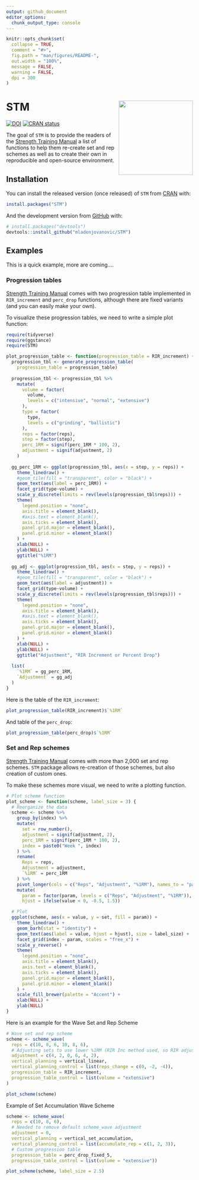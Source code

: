 ```yaml
---
output: github_document
editor_options: 
  chunk_output_type: console
---
```


<!-- README.md is generated from README.Rmd. Please edit that file -->

```r
knitr::opts_chunk$set(
  collapse = TRUE,
  comment = "#>",
  fig.path = "man/figures/README-",
  out.width = "100%",
  message = FALSE,
  warning = FALSE,
  dpi = 300
)
```

# STM <img src="inst/figures/logo.png" align="right" width="200" />

<!-- badges: start -->
[![DOI](https://zenodo.org/badge/307629379.svg)](https://zenodo.org/badge/latestdoi/307629379)
[![CRAN status](https://www.r-pkg.org/badges/version/STM)](https://CRAN.R-project.org/package=STM)
<!-- badges: end -->

The goal of `STM` is to provide the readers of the [Strength Training Manual](https://amzn.to/3owbBr6) a list of functions to help them re-create set and rep schemes as well as to create their own in reproducible and open-source environment. 

## Installation

You can install the released version (once released) of `STM` from [CRAN](https://CRAN.R-project.org) with:

``` r
install.packages("STM")
```

And the development version from [GitHub](https://github.com/) with:

``` r
# install.packages("devtools")
devtools::install_github("mladenjovanovic/STM")
```

## Examples

This is a quick example, more are coming....

### Progression tables

[Strength Training Manual](https://amzn.to/3owbBr6) comes with two progression table implemented in `RIR_increment` and `perc_drop` functions, although there are fixed variants (and you can easily make your own). 

To visualize these progression tables, we need to write a simple plot function:

```r
require(tidyverse)
require(ggstance)
require(STM)

plot_progression_table <- function(progression_table = RIR_increment) {
  progression_tbl <- generate_progression_table(
    progression_table = progression_table)
  
  progression_tbl <- progression_tbl %>%
    mutate(
      volume = factor(
        volume,
        levels = c("intensive", "normal", "extensive")
      ),
      type = factor(
        type,
        levels = c("grinding", "ballistic")
      ),
      reps = factor(reps),
      step = factor(step),
      perc_1RM = signif(perc_1RM * 100, 2),
      adjustment = signif(adjustment, 2)
    )
  
  gg_perc_1RM <- ggplot(progression_tbl, aes(x = step, y = reps)) +
    theme_linedraw() +
    #geom_tile(fill = "transparent", color = "black") + 
    geom_text(aes(label = perc_1RM)) +
    facet_grid(type~volume) +
    scale_y_discrete(limits = rev(levels(progression_tbl$reps))) +
    theme(
      legend.position = "none",
      axis.title = element_blank(),
      #axis.text = element_blank(),
      axis.ticks = element_blank(),
      panel.grid.major = element_blank(),
      panel.grid.minor = element_blank()
    ) +
    xlab(NULL) +
    ylab(NULL) +
    ggtitle("%1RM")
  
  gg_adj <- ggplot(progression_tbl, aes(x = step, y = reps)) +
    theme_linedraw() +
    #geom_tile(fill = "transparent", color = "black") + 
    geom_text(aes(label = adjustment)) +
    facet_grid(type~volume) +
    scale_y_discrete(limits = rev(levels(progression_tbl$reps))) +
    theme(
      legend.position = "none",
      axis.title = element_blank(),
      #axis.text = element_blank(),
      axis.ticks = element_blank(),
      panel.grid.major = element_blank(),
      panel.grid.minor = element_blank()
    ) +
    xlab(NULL) +
    ylab(NULL) +
    ggtitle("Adjustment", "RIR Increment or Percent Drop")
  
  list(
    `%1RM` = gg_perc_1RM,
    `Adjustment` = gg_adj
  )
}
```

Here is the table of the `RIR_increment`:

```r
plot_progression_table(RIR_increment)$`%1RM`
```

And table of the `perc_drop`:

```r
plot_progression_table(perc_drop)$`%1RM`
```

### Set and Rep schemes

[Strength Training Manual](https://amzn.to/3owbBr6) comes with more than 2,000 set and rep schemes. `STM` package allows re-creation of those schemes, but also creation of custom ones. 

To make these schemes more visual, we need to write a plotting function. 

```r
# Plot scheme function
plot_scheme <- function(scheme, label_size = 3) {
  # Reorganize the data
  scheme <- scheme %>%
    group_by(index) %>%
    mutate(
      set = row_number(),
      adjustment = signif(adjustment, 2),
      perc_1RM = signif(perc_1RM * 100, 2),
      index = paste0("Week ", index)
    ) %>%
    rename(
      Reps = reps,
      Adjustment = adjustment,
      `%1RM` = perc_1RM
    ) %>%
    pivot_longer(cols = c("Reps", "Adjustment", "%1RM"), names_to = "param") %>%
    mutate(
      param = factor(param, levels = c("Reps", "Adjustment", "%1RM")),
      hjust = ifelse(value < 0, -0.5, 1.5))

  # Plot
  ggplot(scheme, aes(x = value, y = set, fill = param)) +
    theme_linedraw() +
    geom_barh(stat = "identity") +
    geom_text(aes(label = value, hjust = hjust), size = label_size) +
    facet_grid(index ~ param, scales = "free_x") +
    scale_y_reverse() +
    theme(
      legend.position = "none",
      axis.title = element_blank(),
      axis.text = element_blank(),
      axis.ticks = element_blank(),
      panel.grid.major = element_blank(),
      panel.grid.minor = element_blank()
    ) +
    scale_fill_brewer(palette = "Accent") +
    xlab(NULL) +
    ylab(NULL)
}
```

Here is an example for the Wave Set and Rep Scheme

```r
# Wave set and rep scheme
scheme <- scheme_wave(
  reps = c(10, 8, 6, 10, 8, 6),
  # Adjusting sets to use lower %1RM (RIR Inc method used, so RIR adjusted)
  adjustment = c(4, 2, 0, 6, 4, 2),
  vertical_planning = vertical_linear,
  vertical_planning_control = list(reps_change = c(0, -2, -4)),
  progression_table = RIR_increment,
  progression_table_control = list(volume = "extensive")
)

plot_scheme(scheme)
```

Example of Set Accumulation Wave Scheme

```r
scheme <- scheme_wave(
  reps = c(10, 8, 6),
  # Needed to remove default scheme_wave adjustment
  adjustment = 0,
  vertical_planning = vertical_set_accumulation,
  vertical_planning_control = list(accumulate_rep = c(1, 2, 3)),
  # Custom progression table
  progression_table = perc_drop_fixed_5,
  progression_table_control = list(volume = "extensive"))

plot_scheme(scheme, label_size = 2.5)
```


